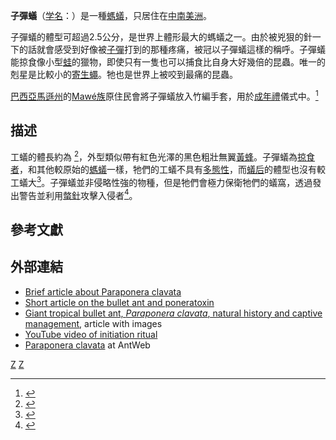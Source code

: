 {{Speciesbox
| taxon = Paraponera clavata
| binomial_authority = (Johan Christian Fabricius, 1775)
| image = Paraponera clavata MHNT.jpg
| image_caption = 子彈蟻
| parent_authority = Frederick Smith, 1858
}}

'''子彈蟻'''（[[学名|学名]]：''{{lang|la|Paraponera clavata}}''）是一種[[螞蟻|螞蟻]]，只居住在[[中南美洲|中南美洲]]。

子彈蟻的體型可超過2.5公分，是世界上體形最大的螞蟻之一。由於被兇狠的針一下的話就會感受到好像被[[子彈|子彈]]打到的那種疼痛，被冠以子彈蟻這樣的稱呼。子彈蟻能掠食像小型[[蛙|蛙]]的獵物，即使只有一隻也可以捕食比自身大好幾倍的昆蟲。唯一的剋星是比較小的[[寄生蠅|寄生蠅]]。牠也是世界上被咬到最痛的昆蟲。

[[巴西|巴西]][[亞馬遜州|亞馬遜州]]的[[Mawé族|Mawé族]]原住民會將子彈蟻放入竹編手套，用於[[成年禮|成年禮]]儀式中。<ref>{{cite news | url=http://www.thesundaytimes.co.uk/sto/travel/Holidays/Wildlife/article77936.ece | work=The Sunday Times | location=London | title=Bitten by the Amazon | first=Steve | last=Backshall | date=6 January 2008 | accessdate=21 May 2010 | archive-date=2014-02-22 | archive-url=https://web.archive.org/web/20140222144437/http://www.thesundaytimes.co.uk/sto/travel/Holidays/Wildlife/article77936.ece | dead-url=no }}</ref>

== 描述 ==
工蟻的體長約為 {{convert|18|–|30|mm|in|1|abbr=on}}<ref name=brown>{{Cite journal| author1 = Brown | first1 = B. V.| author2 = Feener | first2 = D. H.| title = Behavior and Host Location Cues of Apocephalus paraponerae (Diptera: Phoridae), a Parasitoid of the Giant Tropical Ant, Paraponera clavata (Hymenoptera: Formicidae)| url = https://archive.org/details/sim_biotropica_1991-06_23_2/page/182 | jstor = 2388304| journal = Biotropica| volume = 23| issue = 2| pages = 182–187| year = 1991| doi = 10.2307/2388304}}</ref>，外型類似帶有紅色光澤的黑色粗壯無翼[[黃蜂|黃蜂]]。子彈蟻為[[掠食者|掠食者]]，和其他較原始的[[螞蟻|螞蟻]]一樣，牠們的工蟻不具有[[多態性_(生物學)|多態性]]，而[[蟻后|蟻后]]的體型也沒有較工蟻大<ref>{{cite web|last1=Morgan|first1=Randy C.|title=Giant Tropical Bullet Ant, Paraponera clavata, Natural History and Captive Management|url=http://www.sasionline.org/antsfiles/pages/bullet/bulletbio.html|website=Sonoran Arthropod Studies Institute|accessdate=June 10, 2014|archiveurl=https://web.archive.org/web/20090323040513/http://www.sasionline.org/antsfiles/pages/bullet/bulletbio.html|archivedate=2009-03-23|dead-url=yes}}</ref>。子彈蟻並非侵略性強的物種，但是牠們會極力保衛牠們的蟻窩，透過{{link-en|鳴喘發音|stridulation}}發出警告並利用[[螫針|螫針]]攻擊入侵者<ref name="SciELO">{{cite journal |last=Haddad |first=Vidal |date=2005 |title=Description of an injury in a human caused by a false tocandira (Dinoponera gigantea, Perty, 1833) with a revision on folkloric, pharmacological and clinical aspects of the giant ants of the genera Paraponera and Dinoponera (sub-family Ponerinae) |journal=[[SciELO|SciELO]] |volume=47 |issue=4 |issn=1678-9946 |url=http://www.scielo.br/scielo.php?script=sci_arttext&pid=S0036-46652005000400012 |access-date=2019-04-14 |archive-date=2021-03-08 |archive-url=https://web.archive.org/web/20210308141116/http://www.scielo.br/scielo.php?script=sci_arttext&pid=S0036-46652005000400012 |dead-url=no }}</ref>。

== 參考文獻 ==
{{reflist}}

==外部連結==
{{commons|Paraponera clavata}}
* [http://www.antblog.co.uk/species/bulletants.htm Brief article about Paraponera clavata] {{Wayback|url=http://www.antblog.co.uk/species/bulletants.htm |date=20160201213918 }}
* [http://us.expasy.org/spotlight/back_issues/sptlt014.shtml Short article on the bullet ant and poneratoxin] {{Wayback|url=http://us.expasy.org/spotlight/back_issues/sptlt014.shtml |date=20110613191805 }}
* [https://web.archive.org/web/20090323040513/http://www.sasionline.org/antsfiles/pages/bullet/bulletbio.html Giant tropical bullet ant, ''Paraponera clavata'', natural history and captive management], article with images
* [http://www.youtube.com/watch?v=ZGIZ-zUvotM&feature=related YouTube video of initiation ritual] {{Wayback|url=http://www.youtube.com/watch?v=ZGIZ-zUvotM&feature=related |date=20201121002528 }}
* [http://www.antweb.org/description.do?name=paraponera&rank=genus&project=worldants Paraponera clavata] {{Wayback|url=http://www.antweb.org/description.do?name=paraponera&rank=genus&project=worldants |date=20200915190146 }} at AntWeb

{{Taxonbar|from=Q73901}}
{{Taxonbar}}
[[Category:蟻科|Z]]
[[Category:_1775年描述的动物|Z]]